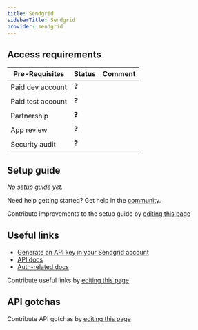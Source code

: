 ```yaml
---
title: Sendgrid
sidebarTitle: Sendgrid
provider: sendgrid
---
```




<Overview />
<PreBuiltTooling />
<PreBuiltUseCases />

## Access requirements
| Pre-Requisites | Status | Comment|
| - | - | - |
| Paid dev account | ❓ |  |
| Paid test account | ❓ |  |
| Partnership | ❓ | |
| App review | ❓ |  |
| Security audit | ❓ | |


## Setup guide

_No setup guide yet._

<Tip>Need help getting started? Get help in the [community](https://nango.dev/slack).</Tip>

<Note>Contribute improvements to the setup guide by [editing this page](https://github.com/nangohq/nango/tree/master/docs-v2/integrations/all/sendgrid.mdx)</Note>


## Useful links

-   [Generate an API key in your Sendgrid account](https://app.sendgrid.com/settings/api_keys)
-   [API docs](https://docs.sendgrid.com/api-reference/how-to-use-the-sendgrid-v3-api/authentication)
-   [Auth-related docs](https://docs.sendgrid.com/api-reference/how-to-use-the-sendgrid-v3-api/authentication#authorization-header)

<Note>Contribute useful links by [editing this page](https://github.com/nangohq/nango/tree/master/docs-v2/integrations/all/sendgrid.mdx)</Note>

## API gotchas

<Note>Contribute API gotchas by [editing this page](https://github.com/nangohq/nango/tree/master/docs-v2/integrations/all/sendgrid.mdx)</Note>
